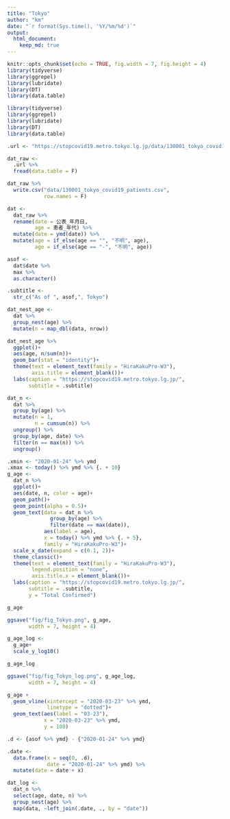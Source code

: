 ```yaml
---
title: "Tokyo"
author: "km"
date: "`r format(Sys.time(), '%Y/%m/%d')`"
output: 
  html_document:
    keep_md: true
---
```


```r
knitr::opts_chunk$set(echo = TRUE, fig.width = 7, fig.height = 4)
library(tidyverse)
library(ggrepel)
library(lubridate)
library(DT)
library(data.table)
```

```r
library(tidyverse)
library(ggrepel)
library(lubridate)
library(DT)
library(data.table)
```

```r
.url <- "https://stopcovid19.metro.tokyo.lg.jp/data/130001_tokyo_covid19_patients.csv"

dat_raw <- 
  .url %>% 
  fread(data.table = F)
```

```r
dat_raw %>% 
  write.csv("data/130001_tokyo_covid19_patients.csv",
            row.names = F)
```

```r
dat <-
  dat_raw %>% 
  rename(date = 公表_年月日,
         age = 患者_年代) %>% 
  mutate(date = ymd(date)) %>% 
  mutate(age = if_else(age == "", "不明", age),
         age = if_else(age == "-", "不明", age))

asof <- 
  dat$date %>% 
  max %>% 
  as.character()

.subtitle <- 
  str_c("As of ", asof,", Tokyo")

dat_nest_age <-
  dat %>% 
  group_nest(age) %>% 
  mutate(n = map_dbl(data, nrow))

dat_nest_age %>% 
  ggplot()+
  aes(age, n/sum(n))+
  geom_bar(stat = "identity")+
  theme(text = element_text(family = "HiraKakuPro-W3"),
        axis.title = element_blank())+
  labs(caption = "https://stopcovid19.metro.tokyo.lg.jp/",
       subtitle = .subtitle)

dat_n <-
  dat %>% 
  group_by(age) %>% 
  mutate(n = 1,
         n = cumsum(n)) %>% 
  ungroup() %>% 
  group_by(age, date) %>% 
  filter(n == max(n)) %>% 
  ungroup()

.xmin <- "2020-01-24" %>% ymd
.xmax <- today() %>% ymd %>% {. + 10}
g_age <-
  dat_n %>% 
  ggplot()+
  aes(date, n, color = age)+
  geom_path()+
  geom_point(alpha = 0.5)+
  geom_text(data = dat_n %>%
              group_by(age) %>% 
              filter(date == max(date)),
            aes(label = age), 
            x = today() %>% ymd %>% {. + 5},
            family = "HiraKakuPro-W3")+
  scale_x_date(expand = c(0.1, 2))+
  theme_classic()+
  theme(text = element_text(family = "HiraKakuPro-W3"),
        legend.position = "none",
        axis.title.x = element_blank())+
  labs(caption = "https://stopcovid19.metro.tokyo.lg.jp/",
       subtitle = .subtitle,
       y = "Total Confirmed")

g_age

ggsave("fig/fig_Tokyo.png", g_age,
       width = 7, height = 4)

g_age_log <-
  g_age+
  scale_y_log10()

g_age_log

ggsave("fig/fig_Tokyo_log.png", g_age_log,
       width = 7, height = 4)

```

```r
g_age + 
  geom_vline(xintercept = "2020-03-23" %>% ymd,
             linetype = "dotted")+
  geom_text(aes(label = "03-23"),
            x = "2020-03-23" %>% ymd,
            y = 100)
```


```r
.d <- {asof %>% ymd} - {"2020-01-24" %>% ymd}

.date <- 
  data.frame(x = seq(0, .d),
             date = "2020-01-24" %>% ymd) %>% 
  mutate(date = date + x)

dat_log <-
  dat_n %>% 
  select(age, date, n) %>% 
  group_nest(age) %>% 
  map(data, ~left_join(.date, ., by = "date"))
```